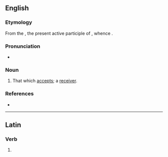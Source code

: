 ==English==

===Etymology===
From the {{etyl|la|en}} {{m|la|accipiēns||receiving|pos=stem: {{m|la||accipient-}}}}, the present active participle of {{m|la|accipiō||I receive}}, whence {{m|en|accept}}.

===Pronunciation===
* {{IPA|en|/əkˈsɪpiənt/}}

{{rfv|en}}
===Noun===
{{en-noun}}

# {{lb|en|obsolete}} That which [[accept]]s; a [[receiver]].
#: {{rfquotek|en|Bailey}}

===References===
* {{R:Webster 1913}}

----

==Latin==

===Verb===
{{la-verb-form|accipient}}

# {{inflection of|la|accipiō||3|p|futr|actv|indc}}